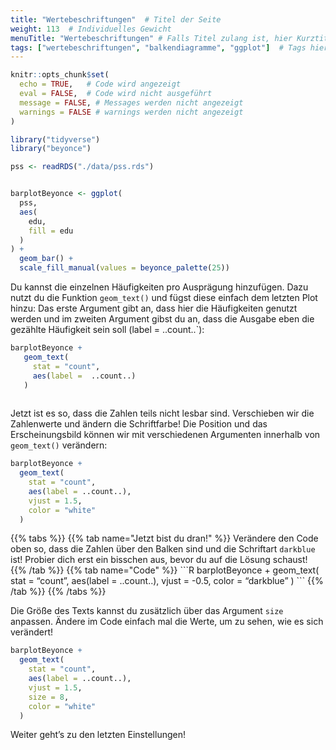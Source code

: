 ```yaml
---
title: "Wertebeschriftungen"  # Titel der Seite
weight: 113  # Individuelles Gewicht 
menuTitle: "Wertebeschriftungen" # Falls Titel zulang ist, hier Kurztitel
tags: ["wertebeschriftungen", "balkendiagramme", "ggplot"]  # Tags hiereinsetzen; Kurzwort, was auf der Seite passsiert
---
```


```r
knitr::opts_chunk$set(
  echo = TRUE,   # Code wird angezeigt
  eval = FALSE,  # Code wird nicht ausgeführt
  message = FALSE, # Messages werden nicht angezeigt
  warnings = FALSE # warnings werden nicht angezeigt
)

library("tidyverse")
library("beyonce")

pss <- readRDS("./data/pss.rds")


barplotBeyonce <- ggplot(
  pss, 
  aes(
    edu, 
    fill = edu
  )
) +
  geom_bar() +
  scale_fill_manual(values = beyonce_palette(25)) 
```

Du kannst die einzelnen Häufigkeiten pro Ausprägung hinzufügen. Dazu nutzt du die Funktion `geom_text()` und fügst diese einfach dem letzten Plot hinzu: Das erste Argument gibt an, dass hier die Häufigkeiten genutzt werden und im zweiten Argument gibst du an, dass die Ausgabe eben die gezählte Häufigkeit sein soll (label = ..count..`):

```r
barplotBeyonce +
   geom_text(
     stat = "count", 
     aes(label =  ..count..)
   )
   
```

Jetzt ist es so, dass die Zahlen teils nicht lesbar sind. Verschieben wir die Zahlenwerte und ändern die Schriftfarbe! Die Position und das Erscheinungsbild können wir mit verschiedenen Argumenten innerhalb von `geom_text()` verändern:

```R
barplotBeyonce +
  geom_text(
    stat = "count", 
    aes(label = ..count..), 
    vjust = 1.5, 
    color = "white"
  )

```

{{% tabs %}}
{{% tab name=\"Jetzt bist du dran!\" %}}
Verändere den Code oben so, dass die Zahlen über den Balken sind und die Schriftart `darkblue` ist! Probier dich erst ein bisschen aus, bevor du auf die Lösung schaust!
{{% /tab %}}
{{% tab name=\"Code\" %}}
\`\`\`R
barplotBeyonce +
  geom_text(
    stat = "count", 
    aes(label = ..count..), 
    vjust = -0.5, 
    color = "darkblue"
  )
\`\`\`
{{% /tab %}}
{{% /tabs %}}

Die Größe des Texts kannst du zusätzlich über das Argument `size` anpassen. Ändere im Code einfach mal die Werte, um zu sehen, wie es sich verändert!

```r
barplotBeyonce +
  geom_text(
    stat = "count", 
    aes(label = ..count..), 
    vjust = 1.5, 
    size = 8,
    color = "white"
  )

```

Weiter geht's zu den letzten Einstellungen!